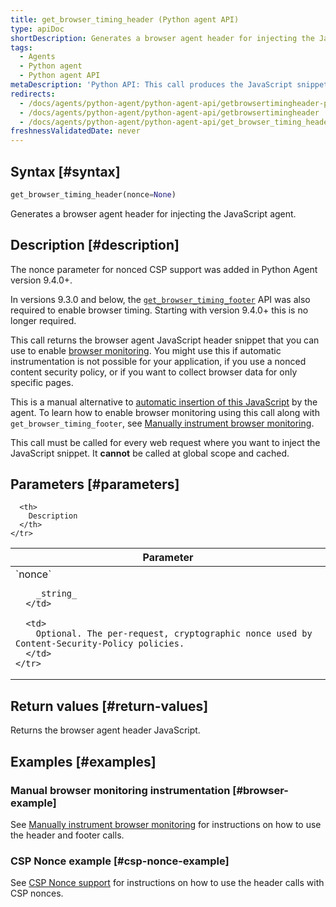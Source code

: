```yaml
---
title: get_browser_timing_header (Python agent API)
type: apiDoc
shortDescription: Generates a browser agent header for injecting the JavaScript agent.
tags:
  - Agents
  - Python agent
  - Python agent API
metaDescription: 'Python API: This call produces the JavaScript snippet you can use to set up browser monitoring.'
redirects:
  - /docs/agents/python-agent/python-agent-api/getbrowsertimingheader-python-agent-api
  - /docs/agents/python-agent/python-agent-api/getbrowsertimingheader
  - /docs/agents/python-agent/python-agent-api/get_browser_timing_header
freshnessValidatedDate: never
---
```


## Syntax [#syntax]

```py
get_browser_timing_header(nonce=None)
```

Generates a browser agent header for injecting the JavaScript agent.

## Description [#description]

<Callout variant="important">
The nonce parameter for nonced CSP support was added in Python Agent version 9.4.0+.

In versions 9.3.0 and below, the [`get_browser_timing_footer`](/docs/agents/python-agent/python-agent-api/get_browser_timing_footer) API was also required to enable browser timing. Starting with version 9.4.0+ this is no longer required.
</Callout>

This call returns the browser agent JavaScript header snippet that you can use to enable [browser monitoring](/docs/agents/python-agent/supported-features/page-load-timing-python). You might use this if automatic instrumentation is not possible for your application, if you use a nonced content security policy, or if you want to collect browser data for only specific pages.

This is a manual alternative to [automatic insertion of this JavaScript](/docs/browser/new-relic-browser/installation-configuration/add-apps-new-relic-browser#select-apm-app) by the agent.
To learn how to enable browser monitoring using this call along with ``get_browser_timing_footer``, see [Manually instrument browser monitoring](/docs/agents/python-agent/supported-features/page-load-timing-python#manual_instrumentation).

This call must be called for every web request where you want to inject the JavaScript snippet. It **cannot** be called at global scope and cached.

## Parameters [#parameters]

<table>
  <thead>
    <tr>
      <th width="25%">
        Parameter
      </th>

      <th>
        Description
      </th>
    </tr>
  </thead>

  <tbody>
    <tr>
      <td>
        `nonce`

        _string_
      </td>

      <td>
        Optional. The per-request, cryptographic nonce used by Content-Security-Policy policies.
      </td>
    </tr>
  </tbody>
</table>

## Return values [#return-values]

Returns the browser agent header JavaScript.

## Examples [#examples]

### Manual browser monitoring instrumentation [#browser-example]

See [Manually instrument browser monitoring](/docs/agents/python-agent/supported-features/page-load-timing-python#manual_instrumentation) for instructions on how to use the header and footer calls.

### CSP Nonce example [#csp-nonce-example]

See [CSP Nonce support](/docs/agents/python-agent/supported-features/page-load-timing-python#csp-nonce-support) for instructions on how to use the header calls with CSP nonces.
